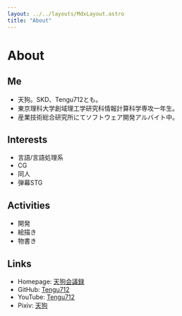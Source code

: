 ```yaml
---
layout: ../../layouts/MdxLayout.astro
title: "About"
---
```


# About

## Me

- 天狗。SKD、Tengu712とも。
- 東京理科大学創域理工学研究科情報計算科学専攻一年生。
- 産業技術総合研究所にてソフトウェア開発アルバイト中。

## Interests

- 言語/言語処理系
- CG
- 同人
- 弾幕STG

## Activities

- 開発
- 絵描き
- 物書き

## Links

- Homepage: [天狗会議録](https://skdassoc.com)
- GitHub: [Tengu712](https://github.com/Tengu712)
- YouTube: [Tengu712](https://www.youtube.com/@tengu7123)
- Pixiv: [天狗](https://www.pixiv.net/users/61835668)

